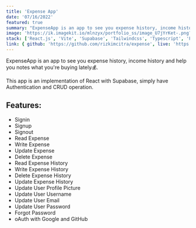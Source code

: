 ```yaml
---
title: 'Expense App'
date: '07/16/2022'
featured: true
summary: "ExpenseApp is an app to see you expense history, income history and help you notes what you're buying lately💰"
image: 'https://ik.imagekit.io/mlnzyx/portfolio_ss/image_U7jYrKet-.png?ik-sdk-version=javascript-1.4.3&updatedAt=1660296476344'
stack: ['React.js', 'Vite', 'Supabase', 'Tailwindcss', 'Typescript', 'Framer Motion']
link: { github: 'https://github.com/rizkimcitra/expense', live: 'https://supabase-expenseapp.vercel.app/' }
---
```


ExpenseApp is an app to see you expense history, income history and help you notes what you're buying lately💰.

This app is an implementation of React with Supabase, simply have Authentication and CRUD operation.

## Features:

- Signin
- Signup
- Signout
- Read Expense
- Write Expense
- Update Expense
- Delete Expense
- Read Expense History
- Write Expense History
- Delete Expense History
- Update Expense History
- Update User Profile Picture
- Update User Username
- Update User Email
- Update User Password
- Forgot Password
- oAuth with Google and GitHub
